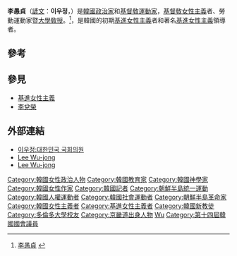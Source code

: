 '''李愚貞'''（[[諺文|諺文]]：'''이우정'''，{{bd|1923年|8月1日|2002年|5月30日|catIdx=Lee}}）是[[韓國|韓國]][[政治家|政治家]]和[[基督敎|基督敎]][[運動家|運動家]]，[[基督敎|基督敎]][[女性主義|女性主義]]者、勞動運動家暨[[大學|大學]][[敎授|敎授]]。<ref>[http://100.daum.net/encyclopedia/view.do?docid=b18a0132a 李愚貞] {{Webarchive|url=https://archive.is/20130502065749/http://100.daum.net/encyclopedia/view.do?docid=b18a0132a |date=2013-05-02 }} {{ko}}</ref>，是韓國的初期[[基進女性主義|基進女性主義]]者和著名[[基進女性主義|基進女性主義]]領導者。

==參考==
{{Reflist}}

== 參見 ==
{{Portal|女权主义}}
* [[基進女性主義|基進女性主義]]
* [[李兌榮|李兌榮]]

== 外部連結 ==
* [https://archive.is/20130501210725/http://www.rokps.or.kr/profile_result_ok.asp?num=1845 이우정:대한민국 국회의원] {{ko}}
* [https://archive.is/20130502065749/http://100.daum.net/encyclopedia/view.do?docid=b18a0132a Lee Wu-jong] {{ko}}
* [https://archive.is/20130629224559/http://100.nate.com/dicsearch/pentry.html?s=B&i=180107&v=44 Lee Wu-jong] {{ko}}

{{DEFAULTSORT:Lee}}

[[Category:韓國女性政治人物|Category:韓國女性政治人物]]
[[Category:韓國教育家|Category:韓國教育家]]
[[Category:韓國神學家|Category:韓國神學家]]
[[Category:韓國女性作家|Category:韓國女性作家]]
[[Category:韓國記者|Category:韓國記者]]
[[Category:朝鮮半島統一運動|Category:朝鮮半島統一運動]]
[[Category:韓國人權運動者|Category:韓國人權運動者]]
[[Category:韓國社會運動者|Category:韓國社會運動者]]
[[Category:朝鮮半島革命家|Category:朝鮮半島革命家]]
[[Category:韓國女性主義者|Category:韓國女性主義者]]
[[Category:基進女性主義者|Category:基進女性主義者]]
[[Category:韓國新教徒|Category:韓國新教徒]]
[[Category:多倫多大學校友|Category:多倫多大學校友]]
[[Category:京畿道出身人物|Category:京畿道出身人物]]
[[Category:李姓|Wu]]
[[Category:第十四屆韓國國會議員|Category:第十四屆韓國國會議員]]


{{Korea-bio-stub}}